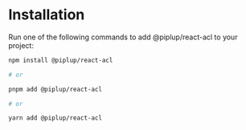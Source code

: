 
<Meta title="React ACL/Installation" />

# Installation

Run one of the following commands to add @piplup/react-acl to your project:

```bash
npm install @piplup/react-acl

# or

pnpm add @piplup/react-acl

# or

yarn add @piplup/react-acl
```
